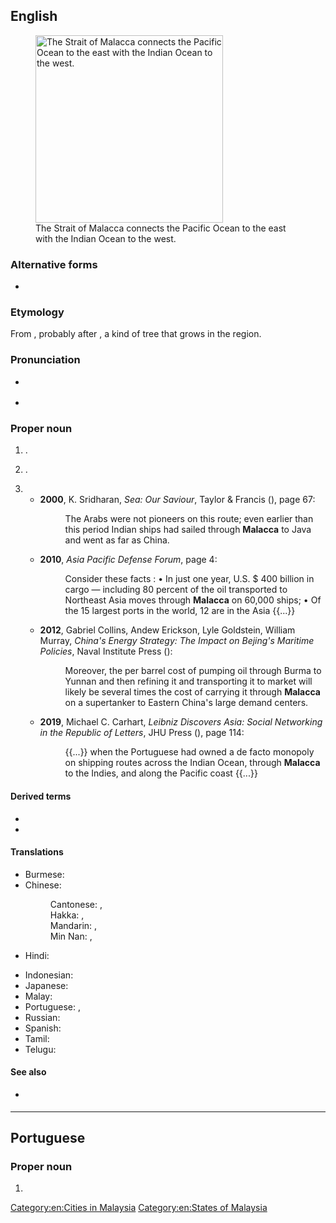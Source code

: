 {{also|malacca}}
==English==
{{wikipedia}}
[[Image:Strait of malacca.jpg|thumb|right|300px|The Strait of Malacca connects the Pacific Ocean to the east with the Indian Ocean to the west.]]

===Alternative forms===
* {{l|en|Melaka}}

===Etymology===
From {{bor|en|ms|Melaka}}, probably after {{m|ms|melaka}}, a kind of tree that grows in the region.

===Pronunciation===
* {{a|Malaysia}} {{IPA|en|/məˈlaka/|/məˈlakə/}}
* {{a|UK}} {{IPA|en|/məˈlækə/}}

===Proper noun===
{{en-proper noun}}

# {{place|en|A state in western <<c/Malaysia>>}}.
# {{place|en|capital city|state:Suf/Malacca|c/Malaysia}}.
# {{short for|en|Strait of Malacca}}
#* '''2000''', K. Sridharan, ''Sea: Our Saviour'', Taylor & Francis ({{ISBN|9788122412451}}), page 67:
#*: The Arabs were not pioneers on this route; even earlier than this period Indian ships had sailed through '''Malacca''' to Java and went as far as China.
#* '''2010''', ''Asia Pacific Defense Forum'', page 4:
#*: Consider these facts : • In just one year, U.S. $ 400 billion in cargo — including 80 percent of the oil transported to Northeast Asia moves through '''Malacca''' on 60,000 ships; • Of the 15 largest ports in the world, 12 are in the Asia {{...}}
#* '''2012''', Gabriel Collins, Andew Erickson, Lyle Goldstein, William Murray, ''China's Energy Strategy: The Impact on Bejing's Maritime Policies'', Naval Institute Press ({{ISBN|9781612511511}}):
#*: Moreover, the per barrel cost of pumping oil through Burma to Yunnan and then refining it and transporting it to market will likely be several times the cost of carrying it through '''Malacca''' on a supertanker to Eastern China&#39;s large demand centers.
#* '''2019''', Michael C. Carhart, ''Leibniz Discovers Asia: Social Networking in the Republic of Letters'', JHU Press ({{ISBN|9781421427546}}), page 114:
#*: {{...}} when the Portuguese had owned a de facto monopoly on shipping routes across the Indian Ocean, through '''Malacca''' to the Indies, and along the Pacific coast&nbsp;{{...}}

====Derived terms====
* {{l|en|Malacca cane}}
* {{l|en|Strait of Malacca}}

====Translations====
{{trans-top|state in Malaysia}}
* Burmese: {{t+|my|မာလကာ}}
* Chinese:
*: Cantonese: {{t|yue|馬六甲}}, {{t|yue|马六甲|tr=maa5 luk6 gaap3}}
*: Hakka: {{t|hak|馬六甲}}, {{t|hak|马六甲|tr=Mâ-liuk-kap}}
*: Mandarin: {{t+|cmn|馬六甲}}, {{t+|cmn|马六甲|tr=Mǎliùjiǎ}}
*: Min Nan: {{t|nan|馬六甲}}, {{t|nan|马六甲|tr=Má-la̍k-kah}}
* Hindi: {{t|hi|मलक्का}}
{{trans-mid}}
* Indonesian: {{t+|id|Melaka}}
* Japanese: {{t|ja|マラッカ|tr=Marakka}}
* Malay: {{t|ms|Melaka}}
* Portuguese: {{t|pt|Malaca|f}}, {{t|pt|Málaca|f}}
* Russian: {{t+|ru|Мала́кка|f}}
* Spanish: {{t|es|Malaca|f}}
* Tamil: {{t|ta|மலாக்கா}}
* Telugu: {{t|te|మలక్కా}}
{{trans-bottom}}

====See also====
* {{q|not to be confused with}} {{l|en|Molucca}}

[[Category:en:Cities in Malaysia]]
[[Category:en:States of Malaysia]]

----

==Portuguese==

===Proper noun===
{{pt-proper noun|f}}

# {{alternative spelling of|pt|Malaca}}